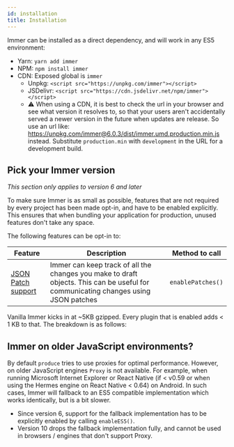 ```yaml
---
id: installation
title: Installation
---
```


<center>
	<div
		data-ea-publisher="immerjs"
		data-ea-type="image"
		className="horizontal bordered"
	></div>
</center>

Immer can be installed as a direct dependency, and will work in any ES5 environment:

- Yarn: `yarn add immer`
- NPM: `npm install immer`
- CDN: Exposed global is `immer`
  - Unpkg: `<script src="https://unpkg.com/immer"></script>`
  - JSDelivr: `<script src="https://cdn.jsdelivr.net/npm/immer"></script>`
  - ⚠️ When using a CDN, it is best to check the url in your browser and see what version it resolves to, so that your users aren't accidentally served a newer version in the future when updates are release. So use an url like: https://unpkg.com/immer@6.0.3/dist/immer.umd.production.min.js instead. Substitute `production.min` with `development` in the URL for a development build.

## Pick your Immer version

_This section only applies to version 6 and later_

To make sure Immer is as small as possible, features that are not required by every project has been made opt-in, and have to be enabled explicitly. This ensures that when bundling your application for production, unused features don't take any space.

The following features can be opt-in to:

| Feature | Description | Method to call |
| --- | --- | --- |
| [JSON Patch support](./patches.mdx) | Immer can keep track of all the changes you make to draft objects. This can be useful for communicating changes using JSON patches | `enablePatches()` |

Vanilla Immer kicks in at ~5KB gzipped. Every plugin that is enabled adds < 1 KB to that. The breakdown is as follows:

## Immer on older JavaScript environments?

By default `produce` tries to use proxies for optimal performance. However, on older JavaScript engines `Proxy` is not available. For example, when running Microsoft Internet Explorer or React Native (if < v0.59 or when using the Hermes engine on React Native < 0.64) on Android. In such cases, Immer will fallback to an ES5 compatible implementation which works identically, but is a bit slower.

- Since version 6, support for the fallback implementation has to be explicitly enabled by calling `enableES5()`.
- Version 10 drops the fallback implementation fully, and cannot be used in browsers / engines that don't support Proxy.
